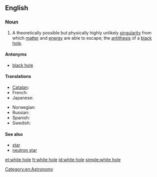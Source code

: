 ==English==
{{wikipedia}}

===Noun===
{{en-noun|sg=[[white]] [[hole]]}}

# {{idiomatic}} A theoretically possible but physically highly unlikely [[singularity]] from which [[matter]] and [[energy]] are able to escape; the [[antithesis]] of a [[black hole]].

====Antonyms====
* [[black hole]]

====Translations====
{{trans-top|singularity}}
* [[Catalan]]: {{t|ca|forat blanc|m}}
* French: {{t|fr|trou blanc|m}}
* Japanese: {{t-|ja|ホワイトホール|tr=howaito hōru}}
{{trans-mid}}
* Norwegian: {{t|no|hvitt hull|n}}
* Russian: {{t|ru|белая дыра|f}}
* Spanish: {{t|es|agujero blanco|m}}
* Swedish: {{t|sv|vitt hål|n}}
{{trans-bottom}}

====See also====
* [[star]]
* [[neutron star]]

[[Category:en:Astronomy]]

[[et:white hole]]
[[fr:white hole]]
[[id:white hole]]
[[simple:white hole]]